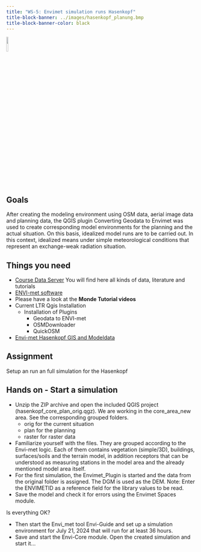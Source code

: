 ```yaml
---
title: "WS-5: Envimet simulation runs Hasenkopf"
title-block-banner: ../images/hasenkopf_planung.bmp
title-block-banner-color: black 
---
```


![](../images/mandantory.png){width=10%}




## Goals 

After creating the modeling environment using OSM data, aerial image data and planning data, the QGIS plugin Converting Geodata to Envimet was used to create corresponding model environments for the planning and the actual situation. On this basis, idealized model runs are to be carried out.
In this context, idealized means under simple meteorological conditions that represent an exchange-weak radiation situation. 

## Things you need

* [Course Data Server](https://hessenbox.uni-marburg.de/getlink/fi5p6EzMUrtUVFW3DnkFky/envimet) You will find here all kinds of data, literature and tutorials 
* [ENVI-met software](https://envi-met.info/doku.php?id=start)
* Please have a look at the **Monde Tutorial videos**
* Current LTR Qgis Installation
  * Installation of Plugins
    * Geodata to ENVI-met
    * OSMDownloader
    * QuickOSM
* [Envi-met Hasenkopf GIS and Modeldata](https://github.com/gisma-courses/LV-19-d19-010-envi/raw/refs/heads/master/assets/hasenkopf_core_area.zip)


## Assignment

Setup an run an full simulation for the Hasenkopf



## Hands on - Start a simulation

- Unzip the ZIP archive and open the included QGIS project (hasenkopf_core_plan_orig.qgz). We are working in the core_area_new area.
See the corresponding grouped folders.
    * orig for the current situation
    * plan for the planning
    * raster for raster data
* Familiarize yourself with the files. They are grouped according to the Envi-met logic. Each of them contains vegetation (simple/3D), buildings, surfaces/soils and the terrain model, in addition receptors that can be understood as measuring stations in the model area and the already mentioned model area itself. 
* For the first simulation, the Envimet_Plugin is started and the data from the original folder is assigned. The DGM is used as the DEM. Note: Enter the ENVIMETID as a reference field for the library values to be read. 
* Save the model and check it for errors using the Envimet Spaces module.

Is everything OK? 

* Then start the Envi_met tool Envi-Guide and set up a simulation environment for July 21, 2024 that will run for at least 36 hours.
* Save and start the Envi-Core module. Open the created simulation and start it...



